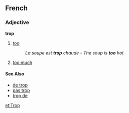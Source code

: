 ==French==
===Adjective===
'''trop'''

# [[too]]
#:''La soupe est '''trop''' chaude'' - ''The soup is '''too''' hot''
# [[too much]]
====See Also====
*[[de trop]]
*[[pas trop]]
*[[trop de]]

[[et:Trop]]